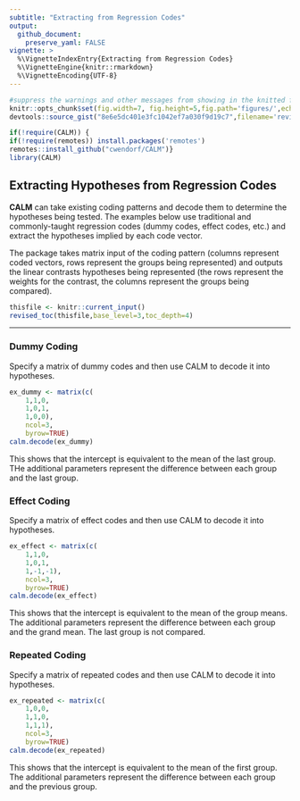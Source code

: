 ```yaml
---
subtitle: "Extracting from Regression Codes"
output:
  github_document:
    preserve_yaml: FALSE
vignette: >
  %\VignetteIndexEntry{Extracting from Regression Codes}
  %\VignetteEngine{knitr::rmarkdown}
  %\VignetteEncoding{UTF-8}
---
```


```r
#suppress the warnings and other messages from showing in the knitted file.
knitr::opts_chunk$set(fig.width=7, fig.height=5,fig.path='figures/',echo=TRUE,warning=FALSE,message=FALSE)
devtools::source_gist("8e6e5dc401e3fc1042ef7a030f9d19c7",filename='revised_toc.R')
```

```r
if(!require(CALM)) {
if(!require(remotes)) install.packages('remotes')
remotes::install_github("cwendorf/CALM")}
library(CALM)
```

## Extracting Hypotheses from Regression Codes

**CALM** can take existing coding patterns and decode them to determine the hypotheses being tested. The examples below use traditional and commonly-taught regression codes (dummy codes, effect codes, etc.) and extract the hypotheses implied by each code vector.

The package takes matrix input of the coding pattern (columns represent coded vectors, rows represent the groups being represented) and outputs the linear contrasts hypotheses being represented (the rows represent the weights for the contrast, the columns represent the groups being compared).

```r
thisfile <- knitr::current_input()
revised_toc(thisfile,base_level=3,toc_depth=4)
```

---

### Dummy Coding

Specify a matrix of dummy codes and then use CALM to decode it into hypotheses.

```r
ex_dummy <- matrix(c(
    1,1,0,
    1,0,1,
    1,0,0),
    ncol=3,
    byrow=TRUE)
calm.decode(ex_dummy)
```

This shows that the intercept is equivalent to the mean of the last group. THe additional parameters represent the difference between each group and the last group. 

### Effect Coding

Specify a matrix of effect codes and then use CALM to decode it into hypotheses.

```r
ex_effect <- matrix(c(
    1,1,0,
    1,0,1,
    1,-1,-1),
    ncol=3,
    byrow=TRUE)
calm.decode(ex_effect)
```

This shows that the intercept is equivalent to the mean of the group means. The additional parameters represent the difference between each group and the grand mean. The last group is not compared. 

### Repeated Coding

Specify a matrix of repeated codes and then use CALM to decode it into hypotheses.

```r
ex_repeated <- matrix(c(
    1,0,0,
    1,1,0,
    1,1,1),
    ncol=3,
    byrow=TRUE)
calm.decode(ex_repeated)
```

This shows that the intercept is equivalent to the mean of the first group. The additional parameters represent the difference between each group and the previous group. 
